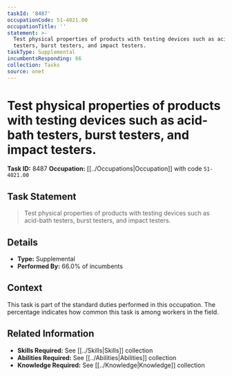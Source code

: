 ```yaml
---
taskId: '8487'
occupationCode: 51-4021.00
occupationTitle: ''
statement: >-
  Test physical properties of products with testing devices such as acid-bath
  testers, burst testers, and impact testers.
taskType: Supplemental
incumbentsResponding: 66
collection: Tasks
source: onet
---
```

# Test physical properties of products with testing devices such as acid-bath testers, burst testers, and impact testers.

**Task ID:** 8487
**Occupation:** [[../Occupations|Occupation]] with code `51-4021.00`

## Task Statement

> Test physical properties of products with testing devices such as acid-bath testers, burst testers, and impact testers.

## Details

- **Type:** Supplemental
- **Performed By:** 66.0% of incumbents

## Context

This task is part of the standard duties performed in this occupation. The percentage indicates how common this task is among workers in the field.

## Related Information

- **Skills Required:** See [[../Skills|Skills]] collection
- **Abilities Required:** See [[../Abilities|Abilities]] collection
- **Knowledge Required:** See [[../Knowledge|Knowledge]] collection
